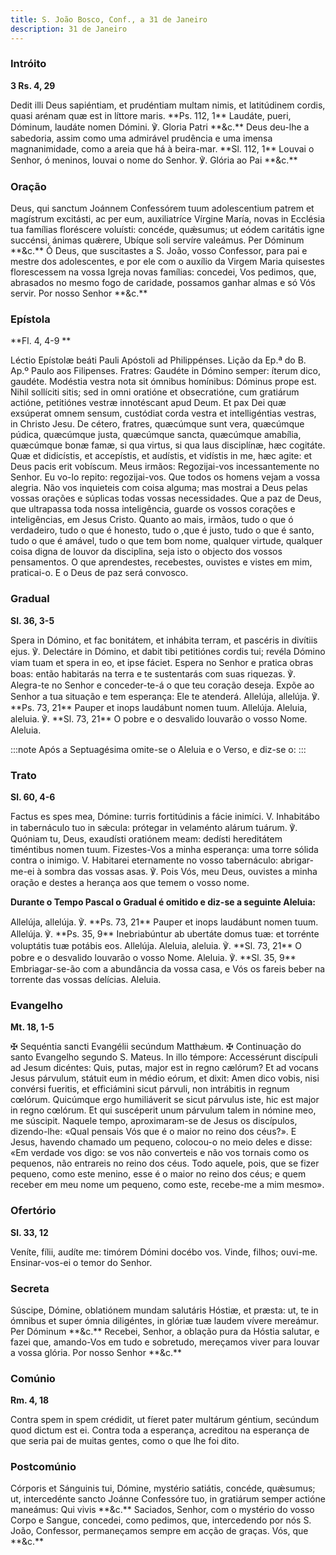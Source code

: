 ```yaml
---
title: S. João Bosco, Conf., a 31 de Janeiro
description: 31 de Janeiro
---
```


### Intróito

**3 Rs. 4, 29**

<div class="side-by-side not-content">
  <span class="text-justify">
    Dedit illi Deus sapiéntiam, et prudéntiam multam nimis, et latitúdinem
    cordis, quasi arénam quæ est in líttore maris. **Ps. 112, 1** Laudáte,
    pueri, Dóminum, laudáte nomen Dómini. ℣. Gloria Patri **&c.**
  </span>
  <span class="text-justify">
    Deus deu-lhe a sabedoria, assim como uma admirável prudência e uma imensa
    magnanimidade, como a areia que há à beira-mar. **Sl. 112, 1** Louvai o
    Senhor, ó meninos, louvai o nome do Senhor. ℣. Glória ao Pai **&c.**
  </span>
</div>

### Oração

<div class="side-by-side not-content">
  <span class="text-justify">
    Deus, qui sanctum Joánnem Confessórem tuum adolescentium patrem et magístrum
    excitásti, ac per eum, auxiliatríce Vírgine María, novas in Ecclésia tua
    famílias floréscere voluísti: concéde, quǽsumus; ut eódem caritátis igne
    succénsi, ánimas quǽrere, Ubíque soli servíre valeámus. Per Dóminum **&c.**
  </span>
  <span class="text-justify">
    Ó Deus, que suscitastes a S. João, vosso Confessor, para pai e mestre dos
    adolescentes, e por ele com o auxílio da Virgem Maria quisestes florescessem
    na vossa Igreja novas famílias: concedei, Vos pedimos, que, abrasados no
    mesmo fogo de caridade, possamos ganhar almas e só Vós servir. Por nosso
    Senhor **&c.**
  </span>
</div>

### Epístola

**Fl. 4, 4-9 **

<div class="side-by-side not-content">
  <span class="text-justify">
    Léctio Epístolæ beáti Pauli Apóstoli ad Philippénses.
  </span>
  <span class="text-justify">
    Lição da Ep.ª do B. Ap.º Paulo aos Filipenses.
  </span>
  <span class="text-justify">
    Fratres: Gaudéte in Dómino semper: íterum dico, gaudéte. Modéstia vestra
    nota sit ómnibus homínibus: Dóminus prope est. Nihil sollíciti sitis; sed in
    omni oratióne et obsecratióne, cum gratiárum actióne, petitiónes vestræ
    innotéscant apud Deum. Et pax Dei quæ exsúperat omnem sensum, custódiat
    corda vestra et intelligéntias vestras, in Christo Jesu. De cétero, fratres,
    quæcúmque sunt vera, quæcúmque púdica, quæcúmque justa, quæcúmque sancta,
    quæcúmque amabília, quæcúmque bonæ famæ, si qua virtus, si qua laus
    disciplínæ, hæc cogitáte. Quæ et didicístis, et accepístis, et audístis, et
    vidístis in me, hæc agite: et Deus pacis erit vobíscum.
  </span>
  <span class="text-justify">
    Meus irmãos: Regozijai-vos incessantemente no Senhor. Eu vo-lo repito:
    regozijai-vos. Que todos os homens vejam a vossa alegria. Não vos inquieteis
    com coisa alguma; mas mostrai a Deus pelas vossas orações e súplicas todas
    vossas necessidades. Que a paz de Deus, que ultrapassa toda nossa
    inteligência, guarde os vossos corações e inteligências, em Jesus Cristo.
    Quanto ao mais, irmãos, tudo o que ó verdadeiro, tudo o que é honesto, tudo
    o ,que é justo, tudo o que é santo, tudo o que é amável, tudo o que tem bom
    nome, qualquer virtude, qualquer coisa digna de louvor da disciplina, seja
    isto o objecto dos vossos pensamentos. O que aprendestes, recebestes,
    ouvistes e vistes em mim, praticai-o. E o Deus de paz será convosco.
  </span>
</div>

### Gradual

**Sl. 36, 3-5**

<div class="side-by-side not-content">
  <span class="text-justify">
    Spera in Dómino, et fac bonitátem, et inhábita terram, et pascéris in
    divítiis ejus. ℣. Delectáre in Dómino, et dabit tibi petitiónes cordis tui;
    revéla Dómino viam tuam et spera in eo, et ipse fáciet.
  </span>
  <span class="text-justify">
    Espera no Senhor e pratica obras boas: então habitarás na terra e te
    sustentarás com suas riquezas. ℣. Alegra-te no Senhor e conceder-te-á o que
    teu coração deseja. Expõe ao Senhor a tua situação e tem esperança: Ele te
    atenderá.
  </span>
  <span class="text-justify">
    Allelúja, allelúja. ℣. **Ps. 73, 21** Pauper et inops laudábunt nomen tuum.
    Allelúja.
  </span>
  <span class="text-justify">
    Aleluia, aleluia. ℣. **Sl. 73, 21** O pobre e o desvalido louvarão o vosso
    Nome. Aleluia.
  </span>
</div>

:::note
Após a Septuagésima omite-se o Aleluia e o Verso, e diz-se o:
:::

### Trato

**Sl. 60, 4-6**

<div class="side-by-side not-content">
  <span class="text-justify">
    Factus es spes mea, Dómine: turris fortitúdinis a fácie inimíci. V.
    Inhabitábo in tabernáculo tuo in sǽcula: prótegar in velaménto alárum
    tuárum. ℣. Quóniam tu, Deus, exaudísti oratiónem meam: dedísti hereditátem
    timéntibus nomen tuum.
  </span>
  <span class="text-justify">
    Fizestes-Vos a minha esperança: uma torre sólida contra o inimigo. V.
    Habitarei eternamente no vosso tabernáculo: abrigar-me-ei à sombra das
    vossas asas. ℣. Pois Vós, meu Deus, ouvistes a minha oração e destes a
    herança aos que temem o vosso nome.
  </span>
</div>

**Durante o Tempo Pascal o Gradual é omitido e diz-se a seguinte Aleluia:**

<div class="side-by-side not-content">
  <span class="text-justify">
    Allelúja, allelúja. ℣. **Ps. 73, 21** Pauper et inops laudábunt nomen tuum.
    Allelúja. ℣. **Ps. 35, 9** Inebriabúntur ab ubertáte domus tuæ: et torrénte
    voluptátis tuæ potábis eos. Allelúja.
  </span>
  <span class="text-justify">
    Aleluia, aleluia. ℣. **Sl. 73, 21** O pobre e o desvalido louvarão o vosso
    Nome. Aleluia. ℣. **Sl. 35, 9** Embriagar-se-ão com a abundância da vossa
    casa, e Vós os fareis beber na torrente das vossas delícias. Aleluia.
  </span>
</div>

### Evangelho

**Mt. 18, 1-5**

<div class="side-by-side not-content">
  <span class="text-justify">
    <span class="text-red-500">✠</span> Sequéntia sancti Evangélii secúndum
    Matthǽum.
  </span>
  <span class="text-justify">
    <span class="text-red-500">✠</span> Continuação do santo Evangelho segundo
    S. Mateus.
  </span>
  <span class="text-justify">
    In illo témpore: Accessérunt discípuli ad Jesum dicéntes: Quis, putas, major
    est in regno cælórum? Et ad vocans Jesus párvulum, státuit eum in médio
    eórum, et dixit: Amen dico vobis, nisi convérsi fueritis, et efficiámini
    sicut párvuli, non intrábitis in regnum cœlórum. Quicúmque ergo humiliáverit
    se sicut párvulus iste, hic est major in regno cœlórum. Et qui suscéperit
    unum párvulum talem in nómine meo, me súscipit.
  </span>
  <span class="text-justify">
    Naquele tempo, aproximaram-se de Jesus os discípulos, dizendo-lhe: «Qual
    pensais Vós que é o maior no reino dos céus?». E Jesus, havendo chamado um
    pequeno, colocou-o no meio deles e disse: «Em verdade vos digo: se vos não
    converteis e não vos tornais como os pequenos, não entrareis no reino dos
    céus. Todo aquele, pois, que se fizer pequeno, como este menino, esse é o
    maior no reino dos céus; e quem receber em meu nome um pequeno, como este,
    recebe-me a mim mesmo».
  </span>
</div>

### Ofertório

**Sl. 33, 12**

<div class="side-by-side not-content">
  <span class="text-justify">
    Veníte, fílii, audíte me: timórem Dómini docébo vos.
  </span>
  <span class="text-justify">
    Vinde, filhos; ouvi-me. Ensinar-vos-ei o temor do Senhor.
  </span>
</div>

### Secreta

<div class="side-by-side not-content">
  <span class="text-justify">
    Súscipe, Dómine, oblatiónem mundam salutáris Hóstiæ, et præsta: ut, te in
    ómnibus et super ómnia diligéntes, in glóriæ tuæ laudem vívere mereámur. Per
    Dóminum **&c.**
  </span>
  <span class="text-justify">
    Recebei, Senhor, a oblação pura da Hóstia salutar, e fazei que, amando-Vos
    em tudo e sobretudo, mereçamos viver para louvar a vossa glória. Por nosso
    Senhor **&c.**
  </span>
</div>

### Comúnio

**Rm. 4, 18**

<div class="side-by-side not-content">
  <span class="text-justify">
    Contra spem in spem crédidit, ut fíeret pater multárum géntium, secúndum
    quod dictum est ei.
  </span>
  <span class="text-justify">
    Contra toda a esperança, acreditou na esperança de que seria pai de muitas
    gentes, como o que lhe foi dito.
  </span>
</div>

### Postcomúnio

<div class="side-by-side not-content">
  <span class="text-justify">
    Córporis et Sánguinis tui, Dómine, mystério satiátis, concéde, quǽsumus; ut,
    intercedénte sancto Joánne Confessóre tuo, in gratiárum semper actióne
    maneámus: Qui vivis **&c.**
  </span>
  <span class="text-justify">
    Saciados, Senhor, com o mystério do vosso Corpo e Sangue, concedei, como
    pedimos, que, intercedendo por nós S. João, Confessor, permaneçamos sempre
    em acção de graças. Vós, que **&c.**
  </span>
</div>

